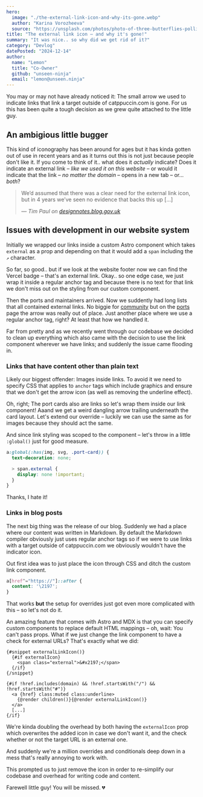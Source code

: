 ```yaml
---
hero:
  image: "./the-external-link-icon-and-why-its-gone.webp"
  author: "Karina Vorozheeva"
  source: "https://unsplash.com/photos/photo-of-three-butterflies-pollinating-on-purple-petaled-flowers-Kol2ib6ehQE"
title: "The external link icon – and why it's gone!"
summary: "It was nice.. so why did we get rid of it?"
category: "Devlog"
datePosted: "2024-12-14"
author:
  name: "Lemon"
  title: "Co-Owner"
  github: "unseen-ninja"
  email: "lemon@unseen.ninja"
---
```


You may or may not have already noticed it: The small arrow we used to indicate links that link a target outside of catppuccin.com is gone. For us this has been quite a tough decision as we grew quite attached to the little guy.


## An ambigious little bugger

This kind of iconography has been around for ages but it has kinda gotten out of use in recent years and as it turns out this is not just because people don't like it. If you come to think of it.. what does it _actually_ indicate?
Does it indicate an external link – _like we used it on this website_ – or would it indicate that the link – _no matter the domain_ – opens in a new tab – or... _both_?

> We’d assumed that there was a clear need for the external link icon, but in 4 years we’ve seen no evidence that backs this up [...]
>
> — <cite>Tim Paul on [designnotes.blog.gov.uk](https://designnotes.blog.gov.uk/2016/11/28/removing-the-external-link-icon-from-gov-uk/) </cite>


## Issues with development in our website system

Initially we wrapped our links inside a custom Astro component which takes `external` as a prop and depending on that it would add a `span` including the `↗` character.

So far, so good.. but if we look at the website footer now we can find the Vercel badge – that's an external link. Okay.. so one edge case, we just wrap it inside a regular anchor tag and because there is no text for that link we don't miss out on the styling from our custom component.

Then the ports and maintainers arrived. Now we suddently had long lists that all contained external links. No biggie for [community](/community) but on the [ports](/ports) page the arrow was really out of place. Just another place where we use a regular anchor tag, right? At least that how we handled it.

Far from pretty and as we recently went through our codebase we decided to clean up everything which also came with the decision to use the link component wherever we have links; and suddenly the issue came flooding in.


### Links that have content other than plain text

Likely our biggest offender: Images inside links. To avoid it we need to specify CSS that applies to `anchor` tags which include graphics and ensure that we don't get the arrow icon (as well as removing the underline effect).

Oh, right; The port cards also are links so let's wrap them inside our link component! Aaand we get a weird dangling arrow trailing underneath the card layout. Let's extend our override – luckily we can use the same as for images because they should act the same.

And since link styling was scoped to the component – let's throw in a little `:global()` just for good measure.

```scss
a:global(:has(img, svg, .port-card)) {
  text-decoration: none;

  > span.external {
    display: none !important;
  }
}
```
Thanks, I hate it!


### Links in blog posts

The next big thing was the release of our blog. Suddenly we had a place where our content was written in Markdown. By default the Markdown compiler obviously just uses regular anchor tags so if we were to use links with a target outside of catppuccin.com we obviously wouldn't have the indicator icon.

Out first idea was to just place the icon through CSS and ditch the custom link component.
```scss
a[href^="https://"]::after {
  content: '\2197';
}
```
That works **but** the setup for overrides just got even more complicated with this – so let's not do it.

An amazing feature that comes with Astro and MDX is that you can specify custom components to replace default HTML mappings – oh, wait: You can't pass props. What if we just change the link component to have a check for external URLs? That's exactly what we did:
```svelte
{#snippet externalLinkIcon()}
  {#if externalIcon}
    <span class="external">&#x2197;</span>
  {/if}
{/snippet}

{#if !href.includes(domain) && !href.startsWith("/") && !href.startsWith("#")}
  <a {href} class:muted class:underline>
    {@render children()}{@render externalLinkIcon()}
  </a>
  [...]
{/if}
```
We're kinda doubling the overhead by both having the `externalIcon` prop which overwrites the added icon in case we don't want it, and the check whether or not the target URL is an external one.

And suddenly we're a million overrides and conditionals deep down in a mess that's really annoying to work with.

This prompted us to just remove the icon in order to re-simplify our codebase and overhead for writing code and content.

Farewell little guy! You will be missed. 💔
